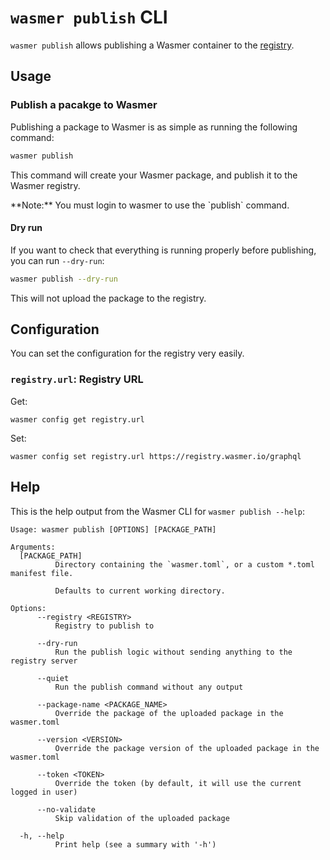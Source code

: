 
# `wasmer publish` CLI

`wasmer publish` allows publishing a Wasmer container to the [registry](/registry).

## Usage

### Publish a pacakge to Wasmer

Publishing a package to Wasmer is as simple as running the following command:

```bash
wasmer publish
```

This command will create your Wasmer package, and publish it to the Wasmer registry.

<Callout type="info" emoji="ℹ️">
  **Note:** You must login to wasmer to use the `publish` command.
</Callout>

#### Dry run

If you want to check that everything is running properly before publishing, you can run `--dry-run`:

```bash
wasmer publish --dry-run
```

<Callout type="default" emoji="💡">
  This will not upload the package to the registry.
</Callout>

## Configuration

You can set the configuration for the registry very easily.

### `registry.url`: Registry URL 

Get:
```
wasmer config get registry.url
```

Set:
```
wasmer config set registry.url https://registry.wasmer.io/graphql
```

## Help

This is the help output from the Wasmer CLI for `wasmer publish --help`:

```
Usage: wasmer publish [OPTIONS] [PACKAGE_PATH]

Arguments:
  [PACKAGE_PATH]
          Directory containing the `wasmer.toml`, or a custom *.toml manifest file.

          Defaults to current working directory.

Options:
      --registry <REGISTRY>
          Registry to publish to

      --dry-run
          Run the publish logic without sending anything to the registry server

      --quiet
          Run the publish command without any output

      --package-name <PACKAGE_NAME>
          Override the package of the uploaded package in the wasmer.toml

      --version <VERSION>
          Override the package version of the uploaded package in the wasmer.toml

      --token <TOKEN>
          Override the token (by default, it will use the current logged in user)

      --no-validate
          Skip validation of the uploaded package

  -h, --help
          Print help (see a summary with '-h')
```